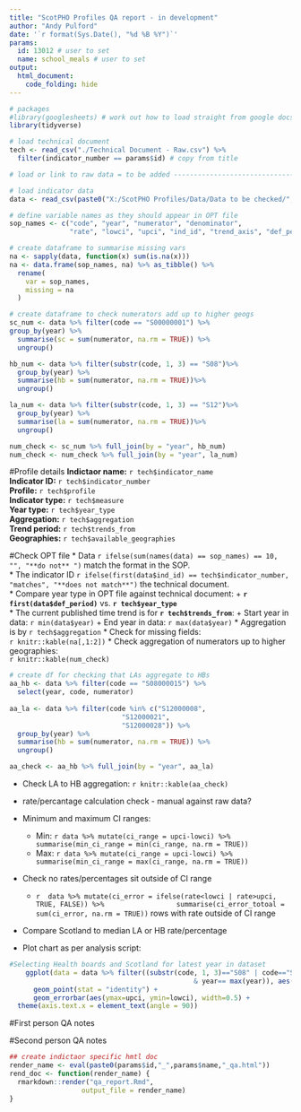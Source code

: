 ```yaml
---
title: "ScotPHO Profiles QA report - in development"
author: "Andy Pulford"
date: '`r format(Sys.Date(), "%d %B %Y")`'
params:
  id: 13012 # user to set
  name: school_meals # user to set
output: 
  html_document:
    code_folding: hide
---
```


```r
# packages
#library(googlesheets) # work out how to load straight from google docs
library(tidyverse)

# load technical document
tech <- read_csv("./Technical Document - Raw.csv") %>% 
  filter(indicator_number == params$id) # copy from title

# load or link to raw data = to be added ----------------------------------

# load indicator data
data <- read_csv(paste0("X:/ScotPHO Profiles/Data/Data to be checked/",params$name,"_shiny.csv"))

# define variable names as they should appear in OPT file
sop_names <- c("code", "year", "numerator", "denominator", 
               "rate", "lowci", "upci", "ind_id", "trend_axis", "def_period" )

# create dataframe to summarise missing vars
na <- sapply(data, function(x) sum(is.na(x)))
na <- data.frame(sop_names, na) %>% as_tibble() %>% 
  rename(
    var = sop_names,
    missing = na
  )

# create dataframe to check numerators add up to higher geogs
sc_num <- data %>% filter(code == "S00000001") %>% 
group_by(year) %>% 
  summarise(sc = sum(numerator, na.rm = TRUE)) %>% 
  ungroup()

hb_num <- data %>% filter(substr(code, 1, 3) == "S08")%>% 
  group_by(year) %>% 
  summarise(hb = sum(numerator, na.rm = TRUE))%>% 
  ungroup()

la_num <- data %>% filter(substr(code, 1, 3) == "S12")%>% 
  group_by(year) %>% 
  summarise(la = sum(numerator, na.rm = TRUE))%>% 
  ungroup()

num_check <- sc_num %>% full_join(by = "year", hb_num)
num_check <- num_check %>% full_join(by = "year", la_num)

```

#Profile details
**Indictaor name:** `r tech$indicator_name`  
**Indicator ID:** `r tech$indicator_number`  
**Profile:** `r tech$profile`  
**Indicator type:**	`r tech$measure`  
**Year type:**	`r tech$year_type`  
**Aggregation:** `r tech$aggregation`  
**Trend period:** `r tech$trends_from`  
**Geographies:** `r tech$available_geographies`  

#Check OPT file
* Data `r ifelse(sum(names(data) == sop_names) == 10, "", "**do not** ")` match the format in the SOP.  
* The indicator ID  `r ifelse(first(data$ind_id) == tech$indicator_number, "matches", "**does not match**")` the technical document.  
* Compare year type in OPT file against technical document:
    + **`r first(data$def_period)`** vs. **`r tech$year_type`**  
* The current published time trend is for **`r tech$trends_from`**:
    + Start year in data: `r min(data$year)`
    + End year in data: `r max(data$year)`
* Aggregation is by `r tech$aggregation`
* Check for missing fields:  
`r knitr::kable(na[,1:2])`
* Check aggregation of numerators up to higher geographies:  
`r knitr::kable(num_check)`

```r
# create df for checking that LAs aggregate to HBs
aa_hb <- data %>% filter(code == "S08000015") %>% 
  select(year, code, numerator)
  
aa_la <- data %>% filter(code %in% c("S12000008",
                            "S12000021",
                            "S12000028")) %>% 
  group_by(year) %>% 
  summarise(hb = sum(numerator, na.rm = TRUE)) %>% 
  ungroup()

aa_check <- aa_hb %>% full_join(by = "year", aa_la)


```
* Check LA to HB aggregation:
`r knitr::kable(aa_check)`

* rate/percantage calculation check - manual against raw data?  
* Minimum and maximum CI ranges:  
    + Min: `r data %>% mutate(ci_range = upci-lowci) %>% 
    summarise(min_ci_range = min(ci_range, na.rm = TRUE))`  
    + Max: `r data %>% mutate(ci_range = upci-lowci) %>% 
    summarise(min_ci_range = max(ci_range, na.rm = TRUE))`
* Check no rates/percentages sit outside of CI range  
    + `r  data %>% mutate(ci_error = ifelse(rate<lowci | rate>upci, TRUE, FALSE)) %>% 
                  summarise(ci_error_totoal = sum(ci_error, na.rm = TRUE))` rows with rate outside of CI range
* Compare Scotland to median LA or HB rate/percentage  
* Plot chart as per analysis script:  
```r
#Selecting Health boards and Scotland for latest year in dataset
    ggplot(data = data %>% filter((substr(code, 1, 3)=="S08" | code=="S00000001") 
                                              & year== max(year)), aes(code, rate) ) +
      geom_point(stat = "identity") +
      geom_errorbar(aes(ymax=upci, ymin=lowci), width=0.5) + 
  theme(axis.text.x = element_text(angle = 90)) 
```

#First person QA notes  
<add here>  

#Second person QA notes  
<add here>  

```r
## create indictaor specific hmtl doc
render_name <- eval(paste0(params$id,"_",params$name,"_qa.html"))
rend_doc <- function(render_name) {
  rmarkdown::render("qa_report.Rmd", 
                  output_file = render_name)
}
```
